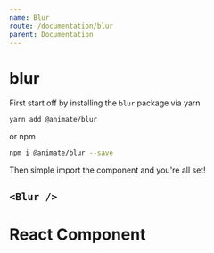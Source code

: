 ```yaml
---
name: Blur
route: /documentation/blur
parent: Documentation
---
```


# blur

First start off by installing the `blur` package via yarn

```bash
yarn add @animate/blur
```

or npm

```bash
npm i @animate/blur --save
```

Then simple import the component and you're all set!


## `<Blur />`

<Playground>
  <Blur>
    <div
      style={{
        maxWidth: 300,
        boxShadow: "rgba(0, 0, 0, 0.2) 0px 0px 10px",
        backgroundColor: "white",
        textAlign: "center",
        borderRadius: 4,
        padding: 8,
        marginTop: 8,
        width: 300
      }}
    >
      <h1>React Component</h1>
    </div>
  </Blur>
</Playground>

